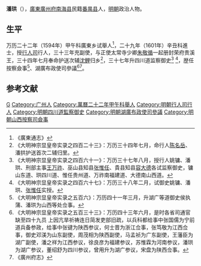 '''潘珙'''（{{bd|？||？|catIdx=}}），[[廣東|廣東]][[廣州府|廣州府]][[南海县|南海县]]民籍[[番禺县|番禺县]]人，[[明朝|明朝]]政治人物。

== 生平 ==
万历二十二年（1594年）甲午科廣東乡试舉人<ref>《廣東通志》</ref>，二十九年（1601年）辛丑科進士，授[[行人司|行人司]]行人，三十三年充副使，与正使太常寺少卿[[朱敬循|朱敬循]]一起册封荣府贵溪王，三十四年七月奉命护送次辅[[沈鲤|沈鲤]]归乡<ref>《大明神宗显皇帝实录之四百二十三》：万历三十四年七月，命行人[[陈名岳|陈名岳]]、潘拱护送首次二辅归里。</ref>，三十七年升四川道监察御史<ref>《大明神宗显皇帝实录之四百六十一》：万历三十七年八月，授行人姚镛、潘珙、刑部主事[[王万祚|王万祚]]、巫山县知县[[张惟任|张惟任]]、貴县知县[[容大德|容大德]]各试监察御史，镛山东道、珙四川道、惟任贵州道、万祚南福建道、大德南山西道。</ref>
<ref>《大明神宗显皇帝实录之四百六十七》：万历三十八年二月，试御史姚镛、潘珙、[[张惟任|张惟任]]实授。</ref>，歴任按察僉事<ref>《大明神宗显皇帝实录之五百六》：万历四十一年三月，升湖广等道御史侯执蒲、潘珙为山西等处佥事。</ref>、湖廣布政使司參議<ref>《大明神宗显皇帝实录之五百三十三》：万历四十三年六月，是时各省司通官缺至四十九员 上因亢旱祈祷连日简发吏部旧疏，以兵科都给事中张国儒为宁前道兵备参政，给事中张键为陕西参议，何士晋为浙江佥事，张笃敬为江西佥事，御史邓渼为山东副使，周茂相为陕西副使，马孟祯为广东副使，王藩臣为湖广副使，潘之祥为江西参议，徐良彦为福建参议，苏惟霖为河南参议，潘珙为湖广参议，董绍舒为四川参议，曾用升为湖广参议，宋盘为陕西佥事。</ref><ref>《廣州府志》</ref>。

==参考文献==
{{reflist}}

{{萬曆二十九年辛丑科殿試金榜}}

{{Authority control}}

{{DEFAULTSORT:}}
[[Category:潘姓|G]]
[[Category:广州人|Category:广州人]]
[[Category:萬曆二十二年甲午科舉人|Category:萬曆二十二年甲午科舉人]]
[[Category:明朝行人司行人|Category:明朝行人司行人]]
[[Category:明朝四川道監察御史|Category:明朝四川道監察御史]]
[[Category:明朝湖廣布政使司參議|Category:明朝湖廣布政使司參議]]
[[Category:明朝山西按察司僉事|Category:明朝山西按察司僉事]]
